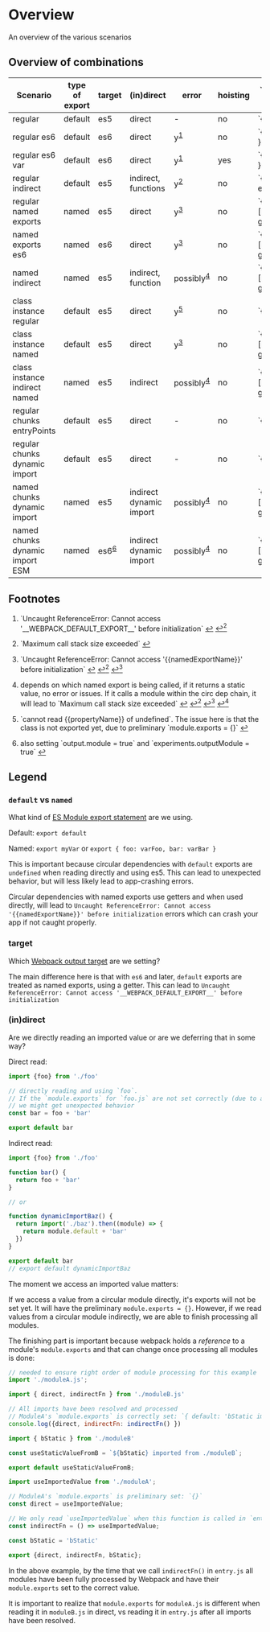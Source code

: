 # Overview

An overview of the various scenarios

## Overview of combinations

<table>
<thead>
<tr>
<th>Scenario</th>
<th>type of export</th>
<th>target</th>
<th>(in)direct</th>
<th>error</th>
<th>hoisting</th>
<th>`module.exports` of circular module</th>
</tr>
</thead>
<tbody>
<tr>
<td>regular</td>
<td>default</td>
<td>es5</td>
<td>direct</td>
<td>-</td>
<td>no</td>
<td>`{}`</td>
</tr>
<tr>
<td>regular es6</td>
<td>default</td>
<td>es6</td>
<td>direct</td>
<td>y<sup><a href="#user-content-fn-1-39e27ae64b7d78fdbf3ce2275bebb171" id="user-content-fnref-1-39e27ae64b7d78fdbf3ce2275bebb171" data-footnote-ref="" aria-describedby="footnote-label">1</a></sup></td>
<td>no</td>
<td>`{ default: getterFn() }`</td>
</tr>
<tr>
<td>regular es6 var</td>
<td>default</td>
<td>es6</td>
<td>direct</td>
<td>y<sup><a href="#user-content-fn-1-39e27ae64b7d78fdbf3ce2275bebb171" id="user-content-fnref-1-2-39e27ae64b7d78fdbf3ce2275bebb171" data-footnote-ref="" aria-describedby="footnote-label">1</a></sup></td>
<td>yes</td>
<td>`{ default: getterFn() }`</td>
</tr>
<tr>
<td>regular indirect</td>
<td>default</td>
<td>es5</td>
<td>indirect, functions</td>
<td>y<sup><a href="#user-content-fn-2-39e27ae64b7d78fdbf3ce2275bebb171" id="user-content-fnref-2-39e27ae64b7d78fdbf3ce2275bebb171" data-footnote-ref="" aria-describedby="footnote-label">2</a></sup></td>
<td>no</td>
<td>`{ default: expectedFn() }`</td>
</tr>
<tr>
<td>regular named exports</td>
<td>named</td>
<td>es5</td>
<td>direct</td>
<td>y<sup><a href="#user-content-fn-3-39e27ae64b7d78fdbf3ce2275bebb171" id="user-content-fnref-3-39e27ae64b7d78fdbf3ce2275bebb171" data-footnote-ref="" aria-describedby="footnote-label">3</a></sup></td>
<td>no</td>
<td>`{ [namedExportName]: getterFn() }`</td>
</tr>
<tr>
<td>named exports es6</td>
<td>named</td>
<td>es6</td>
<td>direct</td>
<td>y<sup><a href="#user-content-fn-3-39e27ae64b7d78fdbf3ce2275bebb171" id="user-content-fnref-3-2-39e27ae64b7d78fdbf3ce2275bebb171" data-footnote-ref="" aria-describedby="footnote-label">3</a></sup></td>
<td>no</td>
<td>`{ [namedExportName]: getterFn() }`</td>
</tr>
<tr>
<td>named indirect</td>
<td>named</td>
<td>es5</td>
<td>indirect, function</td>
<td>possibly<sup><a href="#user-content-fn-4-39e27ae64b7d78fdbf3ce2275bebb171" id="user-content-fnref-4-39e27ae64b7d78fdbf3ce2275bebb171" data-footnote-ref="" aria-describedby="footnote-label">4</a></sup></td>
<td>no</td>
<td>`{ [namedExportName]: getterFn() }`</td>
</tr>
<tr>
<td>class instance regular</td>
<td>default</td>
<td>es5</td>
<td>direct</td>
<td>y<sup><a href="#user-content-fn-5-39e27ae64b7d78fdbf3ce2275bebb171" id="user-content-fnref-5-39e27ae64b7d78fdbf3ce2275bebb171" data-footnote-ref="" aria-describedby="footnote-label">5</a></sup></td>
<td>no</td>
<td>`{}`</td>
</tr>
<tr>
<td>class instance named</td>
<td>default</td>
<td>es5</td>
<td>direct</td>
<td>y<sup><a href="#user-content-fn-3-39e27ae64b7d78fdbf3ce2275bebb171" id="user-content-fnref-3-3-39e27ae64b7d78fdbf3ce2275bebb171" data-footnote-ref="" aria-describedby="footnote-label">3</a></sup></td>
<td>no</td>
<td>`{ [namedExportName]: getterFn() }`</td>
</tr>
<tr>
<td>class instance indirect named</td>
<td>named</td>
<td>es5</td>
<td>indirect</td>
<td>possibly<sup><a href="#user-content-fn-4-39e27ae64b7d78fdbf3ce2275bebb171" id="user-content-fnref-4-2-39e27ae64b7d78fdbf3ce2275bebb171" data-footnote-ref="" aria-describedby="footnote-label">4</a></sup></td>
<td>no</td>
<td>`{ [namedExportName]: getterFn() }`</td>
</tr>
<tr>
<td>regular chunks entryPoints</td>
<td>default</td>
<td>es5</td>
<td>direct</td>
<td>-</td>
<td>no</td>
<td>`{}`</td>
</tr>
<tr>
<td>regular chunks dynamic import</td>
<td>default</td>
<td>es5</td>
<td>direct</td>
<td>-</td>
<td>no</td>
<td>`{}`</td>
</tr>
<tr>
<td>named chunks dynamic import</td>
<td>named</td>
<td>es5</td>
<td>indirect dynamic import</td>
<td>possibly<sup><a href="#user-content-fn-4-39e27ae64b7d78fdbf3ce2275bebb171" id="user-content-fnref-4-3-39e27ae64b7d78fdbf3ce2275bebb171" data-footnote-ref="" aria-describedby="footnote-label">4</a></sup></td>
<td>no</td>
<td>`{ [namedExportName]: getterFn() }`</td>
</tr>
<tr>
<td>named chunks dynamic import ESM</td>
<td>named</td>
<td>es6<sup><a href="#user-content-fn-6-39e27ae64b7d78fdbf3ce2275bebb171" id="user-content-fnref-6-39e27ae64b7d78fdbf3ce2275bebb171" data-footnote-ref="" aria-describedby="footnote-label">6</a></sup></td>
<td>indirect dynamic import</td>
<td>possibly<sup><a href="#user-content-fn-4-39e27ae64b7d78fdbf3ce2275bebb171" id="user-content-fnref-4-4-39e27ae64b7d78fdbf3ce2275bebb171" data-footnote-ref="" aria-describedby="footnote-label">4</a></sup></td>
<td>no</td>
<td>`{ [namedExportName]: getterFn() }`</td>
</tr>
</tbody>
</table>

<section data-footnotes="" className="footnotes">
<h2 id="footnote-label" className="sr-only" dir="auto">Footnotes</h2>
<ol dir="auto">
<li id="user-content-fn-1-39e27ae64b7d78fdbf3ce2275bebb171">
<p dir="auto">`Uncaught ReferenceError: Cannot access '__WEBPACK_DEFAULT_EXPORT__' before initialization` <a href="#user-content-fnref-1-39e27ae64b7d78fdbf3ce2275bebb171" data-footnote-backref="" aria-label="Back to reference 1" className="data-footnote-backref"><g-emoji className="g-emoji" alias="leftwards_arrow_with_hook" fallback-src="https://github.githubassets.com/images/icons/emoji/unicode/21a9.png">↩</g-emoji></a> <a href="#user-content-fnref-1-2-39e27ae64b7d78fdbf3ce2275bebb171" data-footnote-backref="" aria-label="Back to reference 1-2" className="data-footnote-backref"><g-emoji className="g-emoji" alias="leftwards_arrow_with_hook" fallback-src="https://github.githubassets.com/images/icons/emoji/unicode/21a9.png">↩</g-emoji><sup>2</sup></a></p>
</li>
<li id="user-content-fn-2-39e27ae64b7d78fdbf3ce2275bebb171">
<p dir="auto">`Maximum call stack size exceeded` <a href="#user-content-fnref-2-39e27ae64b7d78fdbf3ce2275bebb171" data-footnote-backref="" aria-label="Back to reference 2" className="data-footnote-backref"><g-emoji className="g-emoji" alias="leftwards_arrow_with_hook" fallback-src="https://github.githubassets.com/images/icons/emoji/unicode/21a9.png">↩</g-emoji></a></p>
</li>
<li id="user-content-fn-3-39e27ae64b7d78fdbf3ce2275bebb171">
<p dir="auto">`Uncaught ReferenceError: Cannot access '{{namedExportName}}' before initialization` <a href="#user-content-fnref-3-39e27ae64b7d78fdbf3ce2275bebb171" data-footnote-backref="" aria-label="Back to reference 3" className="data-footnote-backref"><g-emoji className="g-emoji" alias="leftwards_arrow_with_hook" fallback-src="https://github.githubassets.com/images/icons/emoji/unicode/21a9.png">↩</g-emoji></a> <a href="#user-content-fnref-3-2-39e27ae64b7d78fdbf3ce2275bebb171" data-footnote-backref="" aria-label="Back to reference 3-2" className="data-footnote-backref"><g-emoji className="g-emoji" alias="leftwards_arrow_with_hook" fallback-src="https://github.githubassets.com/images/icons/emoji/unicode/21a9.png">↩</g-emoji><sup>2</sup></a> <a href="#user-content-fnref-3-3-39e27ae64b7d78fdbf3ce2275bebb171" data-footnote-backref="" aria-label="Back to reference 3-3" className="data-footnote-backref"><g-emoji className="g-emoji" alias="leftwards_arrow_with_hook" fallback-src="https://github.githubassets.com/images/icons/emoji/unicode/21a9.png">↩</g-emoji><sup>3</sup></a></p>
</li>
<li id="user-content-fn-4-39e27ae64b7d78fdbf3ce2275bebb171">
<p dir="auto">depends on which named export is being called, if it returns a static value, no error or issues. If it calls a module within the circ dep chain, it will lead to `Maximum call stack size exceeded` <a href="#user-content-fnref-4-39e27ae64b7d78fdbf3ce2275bebb171" data-footnote-backref="" aria-label="Back to reference 4" className="data-footnote-backref"><g-emoji className="g-emoji" alias="leftwards_arrow_with_hook" fallback-src="https://github.githubassets.com/images/icons/emoji/unicode/21a9.png">↩</g-emoji></a> <a href="#user-content-fnref-4-2-39e27ae64b7d78fdbf3ce2275bebb171" data-footnote-backref="" aria-label="Back to reference 4-2" className="data-footnote-backref"><g-emoji className="g-emoji" alias="leftwards_arrow_with_hook" fallback-src="https://github.githubassets.com/images/icons/emoji/unicode/21a9.png">↩</g-emoji><sup>2</sup></a> <a href="#user-content-fnref-4-3-39e27ae64b7d78fdbf3ce2275bebb171" data-footnote-backref="" aria-label="Back to reference 4-3" className="data-footnote-backref"><g-emoji className="g-emoji" alias="leftwards_arrow_with_hook" fallback-src="https://github.githubassets.com/images/icons/emoji/unicode/21a9.png">↩</g-emoji><sup>3</sup></a> <a href="#user-content-fnref-4-4-39e27ae64b7d78fdbf3ce2275bebb171" data-footnote-backref="" aria-label="Back to reference 4-4" className="data-footnote-backref"><g-emoji className="g-emoji" alias="leftwards_arrow_with_hook" fallback-src="https://github.githubassets.com/images/icons/emoji/unicode/21a9.png">↩</g-emoji><sup>4</sup></a></p>
</li>
<li id="user-content-fn-5-39e27ae64b7d78fdbf3ce2275bebb171">
<p dir="auto">`cannot read {{propertyName}} of undefined`. The issue here is that the class is not exported yet, due to preliminary `module.exports = {}` <a href="#user-content-fnref-5-39e27ae64b7d78fdbf3ce2275bebb171" data-footnote-backref="" aria-label="Back to reference 5" className="data-footnote-backref"><g-emoji className="g-emoji" alias="leftwards_arrow_with_hook" fallback-src="https://github.githubassets.com/images/icons/emoji/unicode/21a9.png">↩</g-emoji></a></p>
</li>
<li id="user-content-fn-6-39e27ae64b7d78fdbf3ce2275bebb171">
<p dir="auto">also setting `output.module = true` and `experiments.outputModule = true` <a href="#user-content-fnref-6-39e27ae64b7d78fdbf3ce2275bebb171" data-footnote-backref="" aria-label="Back to reference 6" className="data-footnote-backref"><g-emoji className="g-emoji" alias="leftwards_arrow_with_hook" fallback-src="https://github.githubassets.com/images/icons/emoji/unicode/21a9.png">↩</g-emoji></a></p>
</li>
</ol>
</section>

## Legend

### `default` vs `named`

What kind of [ES Module export statement](https://developer.mozilla.org/en-US/docs/Web/JavaScript/Reference/Statements/export) are we using.

Default: `export default`

Named: `export myVar` or `export { foo: varFoo, bar: varBar }`

This is important because circular dependencies with `default` exports are `undefined` when reading directly and using es5. 
This can lead to unexpected behavior, but will less likely lead to app-crashing errors.

Circular dependencies with named exports use getters and when used directly, will lead to 
`Uncaught ReferenceError: Cannot access '{{namedExportName}}' before initialization` errors which can crash your app if not caught properly.

### target

Which [Webpack output target](https://webpack.js.org/configuration/target/) are we setting?

The main difference here is that with `es6` and later, `default` exports are treated as named exports, using a getter. 
This can lead to `Uncaught ReferenceError: Cannot access '__WEBPACK_DEFAULT_EXPORT__' before initialization`

### (in)direct

Are we directly reading an imported value or are we deferring that in some way?

Direct read:
```js direct.js
import {foo} from './foo'

// directly reading and using `foo`. 
// If the `module.exports` for `foo.js` are not set correctly (due to a circ dep), 
// we might get unexpected behavior
const bar = foo + 'bar'

export default bar
```

Indirect read:
```js indirect.js
import {foo} from './foo'

function bar() {
  return foo + 'bar'
} 

// or

function dynamicImportBaz() {
  return import('./baz').then((module) => {
    return module.default + 'bar'
  })
}

export default bar
// export default dynamicImportBaz
```

The moment we access an imported value matters:

If we access a value from a circular module directly, it's exports will not be set yet. It will have the preliminary `module.exports = {}`.
However, if we read values from a circular module indirectly, we are able to finish processing all modules. 

The finishing part is important because webpack holds a *reference* to a module's `module.exports` and that can change once processing all modules is done:

```js entry.js
// needed to ensure right order of module processing for this example
import './moduleA.js';

import { direct, indirectFn } from './moduleB.js'

// All imports have been resolved and processed
// ModuleA's `module.exports` is correctly set: `{ default: 'bStatic imported from ./moduleB'}` 
console.log({direct, indirectFn: indirectFn() })
```

```js moduleA.js
import { bStatic } from './moduleB'

const useStaticValueFromB = `${bStatic} imported from ./moduleB`;

export default useStaticValueFromB;
```

```js moduleB.js
import useImportedValue from './moduleA';

// ModuleA's `module.exports` is preliminary set: `{}` 
const direct = useImportedValue;

// We only read `useImportedValue` when this function is called in `entry.js`
const indirectFn = () => useImportedValue;

const bStatic = 'bStatic'

export {direct, indirectFn, bStatic};
```

In the above example, by the time that we call `indirectFn()` in `entry.js` all modules have been fully processed by Webpack
and have their `module.exports` set to the correct value. 

It is important to realize that `module.exports` for `moduleA.js` is different when reading it in `moduleB.js` in direct, 
vs reading it in `entry.js` after all imports have been resolved.
